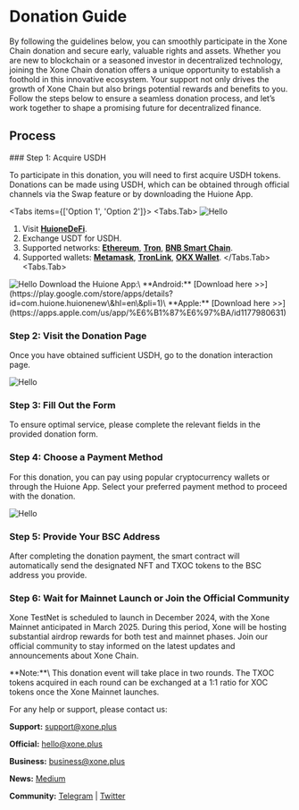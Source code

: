 
# Donation Guide
 
By following the guidelines below, you can smoothly participate in the Xone Chain donation and secure early, valuable rights and assets. Whether you are new to blockchain or a seasoned investor in decentralized technology, joining the Xone Chain donation offers a unique opportunity to establish a foothold in this innovative ecosystem. Your support not only drives the growth of Xone Chain but also brings potential rewards and benefits to you. Follow the steps below to ensure a seamless donation process, and let’s work together to shape a promising future for decentralized finance.

## Process

<Steps>
### Step 1: Acquire USDH
 
To participate in this donation, you will need to first acquire USDH tokens. Donations can be made using USDH, which can be obtained through official channels via the Swap feature or by downloading the Huione App.

<Tabs items={['Option 1', 'Option 2']}>
  <Tabs.Tab>
  <Image src="/images/Swap USDH.png" alt="Hello" width={500} height={500} />
  1. Visit [**HuioneDeFi**](https://usdh.huionedefi.com/en/swap).
  2. Exchange USDT for USDH.
  3. Supported networks: [**Ethereum**](https://ethereum.org/en/), [**Tron**](https://tron.network/), [**BNB Smart Chain**](https://www.bnbchain.org/en).
  4. Supported wallets: [**Metamask**](https://metamask.io/), [**TronLink**](https://www.tronlink.org/), [**OKX Wallet**](https://www.okx.com/).
  </Tabs.Tab>
  <Tabs.Tab>
  <Image src="/images/Huione Pay.png" alt="Hello" width={500} height={500} />
  Download the Huione App:\
  **Android:** [Download here >>](https://play.google.com/store/apps/details?id=com.huione.huionenew\&hl=en\&pli=1)\
  **Apple:** [Download here >>](https://apps.apple.com/us/app/%E6%B1%87%E6%97%BA/id1177980631)
  </Tabs.Tab>
</Tabs>

### Step 2: Visit the Donation Page

Once you have obtained sufficient USDH, go to the donation interaction page.

<Image src="/images/Huione Donation.png" alt="Hello" width={500} height={500} />

### Step 3: Fill Out the Form

To ensure optimal service, please complete the relevant fields in the provided donation form.

### Step 4: Choose a Payment Method

For this donation, you can pay using popular cryptocurrency wallets or through the Huione App. Select your preferred payment method to proceed with the donation.

<Image src="/images/Huione Donation Payment.png" alt="Hello" width={500} height={500} />

### Step 5: Provide Your BSC Address

After completing the donation payment, the smart contract will automatically send the designated NFT and TXOC tokens to the BSC address you provide.

<Cards num={2}>
<Cards.Card
    title="What is Xone Pioneer NFT?"
    href="/donate/nft"
  >
  </Cards.Card>
  <Cards.Card
    title="Why is there TXOC Token?"
    href="/donate/xoc"
  >
  </Cards.Card>
</Cards>

### Step 6: Wait for Mainnet Launch or Join the Official Community

Xone TestNet is scheduled to launch in December 2024, with the Xone Mainnet anticipated in March 2025. During this period, Xone will be hosting substantial airdrop rewards for both test and mainnet phases. Join our official community to stay informed on the latest updates and announcements about Xone Chain.

<Callout type="info" emoji="ℹ️">
  **Note:**\
  This donation event will take place in two rounds. The TXOC tokens acquired in each round can be exchanged at a 1:1 ratio for XOC tokens once the Xone Mainnet launches.
</Callout>


</Steps>









For any help or support, please contact us:

**Support:** [support@xone.plus](mailto:support@xone.plus)

**Official:** [hello@xone.plus](mailto:hello@xone.plus)

**Business:** [business@xone.plus](mailto:business@xone.plus)

**News:** [Medium](https://medium.com/@xone\_chain)

**Community:** [Telegram](https://t.me/Xone\_Group) | [Twitter](https://x.com/xone\_chain)




